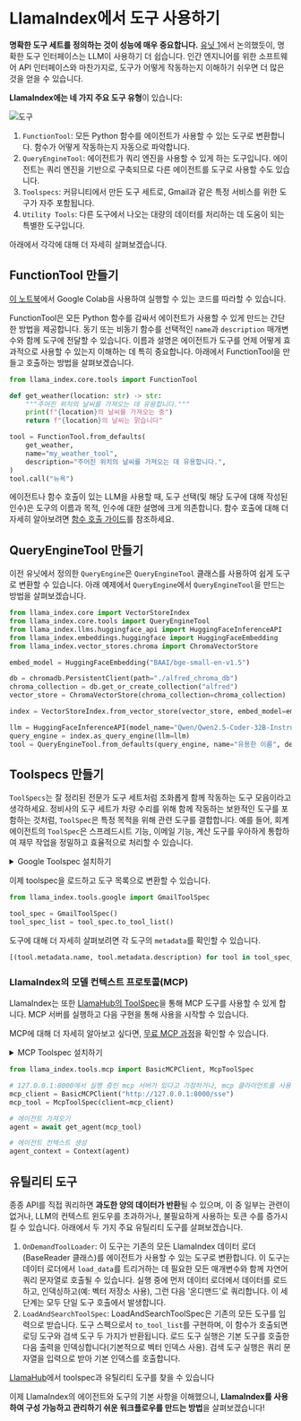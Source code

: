 # LlamaIndex에서 도구 사용하기

**명확한 도구 세트를 정의하는 것이 성능에 매우 중요합니다.** [유닛 1](../../unit1/tools)에서 논의했듯이, 명확한 도구 인터페이스는 LLM이 사용하기 더 쉽습니다.
인간 엔지니어를 위한 소프트웨어 API 인터페이스와 마찬가지로, 도구가 어떻게 작동하는지 이해하기 쉬우면 더 많은 것을 얻을 수 있습니다.

**LlamaIndex에는 네 가지 주요 도구 유형**이 있습니다:

![도구](https://huggingface.co/datasets/agents-course/course-images/resolve/main/en/unit2/llama-index/tools.png)

1. `FunctionTool`: 모든 Python 함수를 에이전트가 사용할 수 있는 도구로 변환합니다. 함수가 어떻게 작동하는지 자동으로 파악합니다.
2. `QueryEngineTool`: 에이전트가 쿼리 엔진을 사용할 수 있게 하는 도구입니다. 에이전트는 쿼리 엔진을 기반으로 구축되므로 다른 에이전트를 도구로 사용할 수도 있습니다.
3. `Toolspecs`: 커뮤니티에서 만든 도구 세트로, Gmail과 같은 특정 서비스를 위한 도구가 자주 포함됩니다.
4. `Utility Tools`: 다른 도구에서 나오는 대량의 데이터를 처리하는 데 도움이 되는 특별한 도구입니다.

아래에서 각각에 대해 더 자세히 살펴보겠습니다.

## FunctionTool 만들기

<Tip>
<a href="https://huggingface.co/agents-course/notebooks/blob/main/unit2/llama-index/tools.ipynb" target="_blank">이 노트북</a>에서 Google Colab을 사용하여 실행할 수 있는 코드를 따라할 수 있습니다.
</Tip>

FunctionTool은 모든 Python 함수를 감싸서 에이전트가 사용할 수 있게 만드는 간단한 방법을 제공합니다.
동기 또는 비동기 함수를 선택적인 `name`과 `description` 매개변수와 함께 도구에 전달할 수 있습니다.
이름과 설명은 에이전트가 도구를 언제 어떻게 효과적으로 사용할 수 있는지 이해하는 데 특히 중요합니다.
아래에서 FunctionTool을 만들고 호출하는 방법을 살펴보겠습니다.

```python
from llama_index.core.tools import FunctionTool

def get_weather(location: str) -> str:
    """주어진 위치의 날씨를 가져오는 데 유용합니다."""
    print(f"{location}의 날씨를 가져오는 중")
    return f"{location}의 날씨는 맑습니다"

tool = FunctionTool.from_defaults(
    get_weather,
    name="my_weather_tool",
    description="주어진 위치의 날씨를 가져오는 데 유용합니다.",
)
tool.call("뉴욕")
```

<Tip>에이전트나 함수 호출이 있는 LLM을 사용할 때, 도구 선택(및 해당 도구에 대해 작성된 인수)은 도구의 이름과 목적, 인수에 대한 설명에 크게 의존합니다. 함수 호출에 대해 더 자세히 알아보려면 <a href="https://docs.llamaindex.ai/en/stable/examples/workflow/function_calling_agent/">함수 호출 가이드</a>를 참조하세요.</Tip>

## QueryEngineTool 만들기

이전 유닛에서 정의한 `QueryEngine`은 `QueryEngineTool` 클래스를 사용하여 쉽게 도구로 변환할 수 있습니다.
아래 예제에서 `QueryEngine`에서 `QueryEngineTool`을 만드는 방법을 살펴보겠습니다.

```python
from llama_index.core import VectorStoreIndex
from llama_index.core.tools import QueryEngineTool
from llama_index.llms.huggingface_api import HuggingFaceInferenceAPI
from llama_index.embeddings.huggingface import HuggingFaceEmbedding
from llama_index.vector_stores.chroma import ChromaVectorStore

embed_model = HuggingFaceEmbedding("BAAI/bge-small-en-v1.5")

db = chromadb.PersistentClient(path="./alfred_chroma_db")
chroma_collection = db.get_or_create_collection("alfred")
vector_store = ChromaVectorStore(chroma_collection=chroma_collection)

index = VectorStoreIndex.from_vector_store(vector_store, embed_model=embed_model)

llm = HuggingFaceInferenceAPI(model_name="Qwen/Qwen2.5-Coder-32B-Instruct")
query_engine = index.as_query_engine(llm=llm)
tool = QueryEngineTool.from_defaults(query_engine, name="유용한 이름", description="유용한 설명")
```

## Toolspecs 만들기

`ToolSpecs`는 잘 정리된 전문가 도구 세트처럼 조화롭게 함께 작동하는 도구 모음이라고 생각하세요.
정비사의 도구 세트가 차량 수리를 위해 함께 작동하는 보완적인 도구를 포함하는 것처럼, `ToolSpec`은 특정 목적을 위해 관련 도구를 결합합니다.
예를 들어, 회계 에이전트의 `ToolSpec`은 스프레드시트 기능, 이메일 기능, 계산 도구를 우아하게 통합하여 재무 작업을 정밀하고 효율적으로 처리할 수 있습니다.

<details>
<summary>Google Toolspec 설치하기</summary>
<a href="./llama-hub">LlamaHub 섹션</a>에서 소개한 것처럼, 다음 명령어로 Google toolspec을 설치할 수 있습니다:

```python
pip install llama-index-tools-google
```
</details>

이제 toolspec을 로드하고 도구 목록으로 변환할 수 있습니다.

```python
from llama_index.tools.google import GmailToolSpec

tool_spec = GmailToolSpec()
tool_spec_list = tool_spec.to_tool_list()
```

도구에 대해 더 자세히 살펴보려면 각 도구의 `metadata`를 확인할 수 있습니다.

```python
[(tool.metadata.name, tool.metadata.description) for tool in tool_spec_list]
```

### LlamaIndex의 모델 컨텍스트 프로토콜(MCP)

LlamaIndex는 또한 [LlamaHub의 ToolSpec](https://llamahub.ai/l/tools/llama-index-tools-mcp?from=)을 통해 MCP 도구를 사용할 수 있게 합니다.
MCP 서버를 실행하고 다음 구현을 통해 사용을 시작할 수 있습니다.

MCP에 대해 더 자세히 알아보고 싶다면, [무료 MCP 과정](https://huggingface.co/learn/mcp-course/)을 확인할 수 있습니다.

<details>
<summary>MCP Toolspec 설치하기</summary>
<a href="./llama-hub">LlamaHub 섹션</a>에서 소개한 것처럼, 다음 명령어로 MCP toolspec을 설치할 수 있습니다:

```python
pip install llama-index-tools-mcp
```
</details>

```python
from llama_index.tools.mcp import BasicMCPClient, McpToolSpec

# 127.0.0.1:8000에서 실행 중인 mcp 서버가 있다고 가정하거나, mcp 클라이언트를 사용하여 자신의 mcp 서버에 연결할 수 있습니다.
mcp_client = BasicMCPClient("http://127.0.0.1:8000/sse")
mcp_tool = McpToolSpec(client=mcp_client)

# 에이전트 가져오기
agent = await get_agent(mcp_tool)

# 에이전트 컨텍스트 생성
agent_context = Context(agent)
```

## 유틸리티 도구

종종 API를 직접 쿼리하면 **과도한 양의 데이터가 반환**될 수 있으며, 이 중 일부는 관련이 없거나, LLM의 컨텍스트 윈도우를 초과하거나, 불필요하게 사용하는 토큰 수를 증가시킬 수 있습니다.
아래에서 두 가지 주요 유틸리티 도구를 살펴보겠습니다.

1. `OnDemandToolLoader`: 이 도구는 기존의 모든 LlamaIndex 데이터 로더(BaseReader 클래스)를 에이전트가 사용할 수 있는 도구로 변환합니다. 이 도구는 데이터 로더에서 `load_data`를 트리거하는 데 필요한 모든 매개변수와 함께 자연어 쿼리 문자열로 호출될 수 있습니다. 실행 중에 먼저 데이터 로더에서 데이터를 로드하고, 인덱싱하고(예: 벡터 저장소 사용), 그런 다음 '온디맨드'로 쿼리합니다. 이 세 단계는 모두 단일 도구 호출에서 발생합니다.
2. `LoadAndSearchToolSpec`: LoadAndSearchToolSpec은 기존의 모든 도구를 입력으로 받습니다. 도구 스펙으로서 `to_tool_list`를 구현하며, 이 함수가 호출되면 로딩 도구와 검색 도구 두 가지가 반환됩니다. 로드 도구 실행은 기본 도구를 호출한 다음 출력을 인덱싱합니다(기본적으로 벡터 인덱스 사용). 검색 도구 실행은 쿼리 문자열을 입력으로 받아 기본 인덱스를 호출합니다.

<Tip><a href="https://llamahub.ai/">LlamaHub</a>에서 toolspec과 유틸리티 도구를 찾을 수 있습니다</Tip>

이제 LlamaIndex의 에이전트와 도구의 기본 사항을 이해했으니, **LlamaIndex를 사용하여 구성 가능하고 관리하기 쉬운 워크플로우를 만드는 방법**을 살펴보겠습니다! 